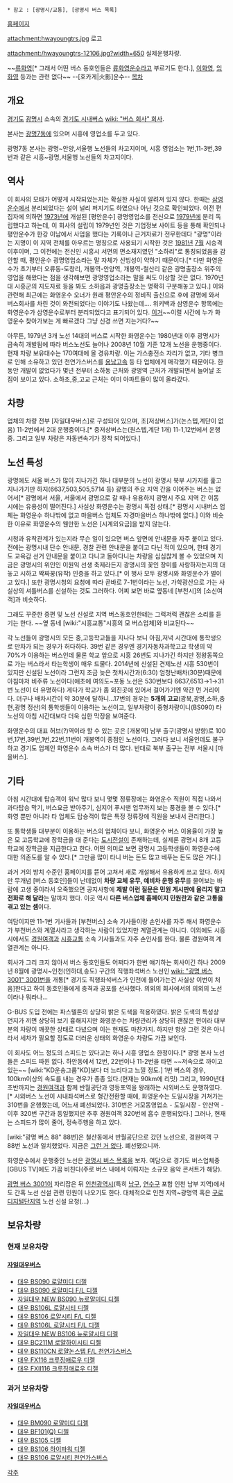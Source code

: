  * 참고 : [광명시/교통], [광명시 버스 목록]

[http://www.hybus.or.kr/html/index.php 홈페이지]

attachment:hwayoungtrs.jpg
로고

attachment:/hwayoungtrs-12106.jpg?width=650
실제운행차량.

~~[[류화영]][* 그래서 어떤 버스 동호인들은 [[류화영]]운수라고 부르기도 한다.], [[이화영]], [[임화영]] 등과는 관련 없다~~
--[호카게|火影]운수--
[[목차]]
== 개요 ==
[[경기도]] [[광명시]] 소속의 [[경기도 시내버스]] [[wiki: "버스 회사" 회사]].

본사는 [[광명동|광명7동]]에 있으며 시흥에 영업소를 두고 있다.

광명7동 본사는 광명~안양,서울행 노선들의 차고지이며, 시흥 영업소는 1번,11-3번,39번과 같은 시흥~광명,서울행 노선들의 차고지이다.

== 역사 ==
이 회사의 모태가 어떻게 시작되었는지는 확실한 사실이 알려져 있지 않다. 한때는 [[삼영운수]]에서 분리되었다는 설이 널리 퍼지기도 하였으나 아닌 것으로 확인되었다. 이전 편집자에 의하면 [[1973년]]에 개설된 [평안운수] 광명영업소를 전신으로 [[1979년]]에 분리 독립했다고 하는데, 이 회사의 설립이 1979년인 것은 기업정보 사이트 등을 통해 확인되나 평안운수가 한강 이남에서 사업을 했다는 기록이나 근거자료가 전무한데다 "광명"이라는 지명이 이 지역 전체를 아우르는 명칭으로 사용되기 시작한 것은 [[1981년]] [[7월]] 시승격 이후이며, 그 이전에는 전신인 시흥시 서면의 면소재지였던 "소하리"로 통칭되었음을 감안할 때, 평안운수 광명영업소라는 말 자체가 신빙성이 약하기 때문이다.[* 다만 화영운수가 초기부터 오류동-도창리, 개봉역-안양역, 개봉역-철산리 같은 광명출장소 위주의 영업을 해왔다는 점을 생각해보면 광명영업소라는 말을 써도 이상할 것은 없다. 1970년대 시흥군의 지도자료 등을 봐도 소하읍과 광명출장소는 명확히 구분해놓고 있다.] 이와 관련해 최근에는 화영운수 오너가 원래 평안운수의 정비직 출신으로 후에 광명에 와서 버스회사를 차린 것이 와전되었다는 이야기도 나왔는데.... 위키백과 삼영운수 항목에는 화영운수가 삼영운수로부터 분리되었다고 표기되어 있다. [http://ko.wikipedia.org/wiki/%EC%82%BC%EC%98%81%EC%9A%B4%EC%88%98 이거]~~이럴 시간에 누가 화영운수 찾아가보는 게 빠르겠다 그냥 신경 쓰면 지는거다?~~

아무튼, 1979년 3개 노선 14대의 버스로 시작한 화영운수는 1980년대 이후 광명시가 급속히 개발됨에 따라 버스노선도 늘어나 2008년 10월 기준 12개 노선을 운행중이다. 현재 차량 보유대수는 170여대에 올 경유차량. 이는 가스충전소 자리가 없고, 기타 병크로 인해 소유하고 있던 천연가스버스를 [[용남고속]] 등 타 업체에게 매각했기 때문이다. 한동안 개발이 없었다가 몇년 전부터 소하동 근처와 광명역 근처가 개발되면서 늘어날 조짐이 보이고 있다. 소하초,중,고교 근처는 이미 아파트들이 많이 올라갔다.

== 차량 ==
업체의 차량 전부 [자일대우버스]로 구성되어 있으며, 초[저상버스]가(논스텝,계단이 없음) 11-2번에서 2대 운행중이다.[* 중저상버스는(원스텝,계단 1개) 11-1,12번에서 운행 중. 그리고 일부 차량은 자동변속기가 장착 되어있다.]
== 노선 특성 ==
광명에도 서울 버스가 많이 지나가긴 하나 대부분의 노선이 광명시 북부 시가지를 훑고 지나가기만 하지(6637,503,505,5714 등) 광명의 주요 지역 간을 이어주는 버스는 없어서[* 광명에서 서울, 서울에서 광명으로 갈 때나 유용하지 광명시 주요 지역 간 이동 시에는 유용성이 떨어진다.] 사실상 화영운수는 광명시 독점 상태.[* 광명시 시내버스 업체는 화영운수 하나밖에 없고 마을버스 업체도 자경마을버스 하나밖에 없다.] 이와 비슷한 이유로 화영운수의 웬만한 노선은 [시계외요금]을 받지 않는다.

시청과 유착관계가 있는지라 무슨 일이 있으면 버스 앞면에 안내문을 자주 붙이고 있다. 전에는 광명시내 단수 안내문, 경찰 관련 안내문을 붙이고 다닌 적이 있으며, 한때 경기도 교육감 선거 안내문을 붙이고 다니고 돌아다니는 차량을 심심찮게 볼 수 있었으며 지금은 광명시의 위인인 이원익 선생 축제라든지 광명시의 꽃인 장미를 사랑하자는지의 대놓고 시하고 짝짜꿍(유착) 인증을 하고 있다.[* 이 행사 모두 광명시와 화영운수가 벌이고 있다.] 또한 광명시청의 요청에 따라 곧바로 7-1번이라는 노선, 가학광산으로 가는 사실상의 셔틀버스를 신설하는 것도 그러하다. 어찌 보면 바로 옆동네 [부천시]의 [소신여객]과 비슷하다.

그래도 꾸준한 증편 및 노선 신설로 지역 버스동호인한테는 그럭저럭 괜찮은 소리를 듣기는 한다. ~~옆 동네 [wiki:"시흥교통"시흥의 모 버스업체]와 비교된다~~

각 노선들이 광명시의 모든 중,고등학교들을 지나다 보니 아침,저녁 시간대에 통학생으로 만차가 되는 경우가 허다하다. 39번 같은 경우엔 경기자동차과학고교 학생의 약 70%가 이용하는 버스인데 물론 학교 앞으로 시흥 26번도 지나가긴 하지만 정왕동쪽으로 가는 버스라서 타는학생이 매우 드물다. 2014년에 신설된 견제노선 시흥 530번이 있지만 신설된 노선이라 그런지 조금 늦은 첫차시간과(6:30) 엄청난배차(30분)때문에 아침마저 비주류 노선이다(애초에 여의도~포동 노선은 530번보다 6637,6513→1→31번 노선이 더 유명하다) 게다가 학교가 좀 외진곳에 있어서 걸어가기엔 약간 먼 거리이다. 더구나 배차시간이 약 30분에 달하니...17번의 경우는 '''5개의 고교'''(광북,광명,소하,충현,광명 정산)의 통학생들이 이용하는 노선이고, 일부차량이 중형차량이니(BS090) 타 노선의 아침 시간대보다 더욱 심한 막장을 보여준다. 

화영운수의 대표 허브(?)역이라 할 수 있는 곳은 [개봉역] 남부 출구(광명시 방향)로 100번,17번,39번,1번,22번,11번이 개봉역이 종점인 노선이다. 그러다 보니 서울인데도 불구하고 경기도 업체인 화영운수 소속 버스가 더 많다. 반대로 북부 출구는 전부 서울시 [마을버스].

== 기타 ==
아침 시간대에 탑승객이 워낙 많다 보니 몇몇 정류장에는 화영운수 직원이 직접 나와서 과다탑승 막기, 버스요금 받아주기, 심지어 푸시맨 업무까지 보는 풍경을 볼 수 있다.[* 화영 뿐만 아니라 타 업체도 탑승객이 많은 특정 정류장에 직원을 보내서 관리한다.] 

또 통학생들 대부분이 이용하는 버스의 업체이다 보니, 화영운수 버스 이용율이 가장 높은 모 고등학교에 장학금을 대 준다는 [[도시전설]]이 존재하는데, 실제론 광명시 8개 고등학교에 장학금을 지급한다고 한다. 어떤 의미로 보면 광명시 고등학생들이 화영운수에 대한 의존도를 알 수 있다.[* 그만큼 많이 타니 버는 돈도 많고 베푸는 돈도 많은 거다.]

과거 거의 방치 수준인 홈페이지를 뜯어 고쳐서 새로 개설해서 유용하게 쓰고 있다.
하지만 무개념 [버스 동호인]들이 난데없이 '''차량 교체 유무, 예비차 운행 유무'''를 물어보는 바람에 고생 중이라서 오죽했으면 공지사항에 '''제발 이런 질문은 민원 게시판에 올리지 말고 전화로 해 달라'''는 말까지 했다. 이곳 역시 '''다른 버스업체 홈페이지 민원란과 같은 고통을 겪고 있는 셈'''이다. 

여담이지만 11-1번 기사들과 [부천버스] 소속 기사들이랑 손인사를 자주 해서 화영운수가 부천버스와 계열사라고 생각하는 사람이 있었지만 계열관계는 아니다. 이외에도 시흥시에서도 [[경원여객]]과 [[시흥교통]] 소속 기사들과도 자주 손인사를 한다. 물론 경원여객 계열관계는 아니다.

회사가 그리 크지 않아서 버스 동호인들도 어쩌다가 한번 얘기하는 회사이긴 하나 2009년 8월에 광명시~인천(인하대,송도) 구간의 직행좌석버스 노선인 [[wiki: "광명 버스 3001" 3001번]]을 개통[* 경기도 직행좌석버스가 인천에 들어가는건 사실상 이번이 처음]한다고 하여 동호인들에게 충격과 공포를 선사했다. 의외의 회사에서의 의외의 노선이라나 뭐라나...

G-BUS 도입 전에는 파스텔톤의 상당히 밝은 도색을 적용하였다. 밝은 도색의 특성상 먼지가 끼면 상당히 보기 흉해지지만 화영운수는 차량관리가 상당히 괜찮은 편이라 대부분의 차량이 깨끗한 상태로 다녔으며 이는 현재도 마찬가지. 하지만 항상 그런 것은 아니라서 세차가 필요할 정도로 더러운 상태의 화영운수 차량도 가끔 보인다.

이 회사도 어느 정도의 스피드는 있다고는 하나 시흥 영업소 한정이다.[* 광명 본사 노선들은 스피드 따윈 없다. 하안동에서 12번, 22번이나 11-2번을 타면 ~~저속으로 까이고 있는~~ [wiki:"KD운송그룹"KD]보다 더 느리다고 느낄 정도.] 1번 버스의 경우, 100km이상의 속도를 내는 경우가 종종 있다.(현재는 90km에 리밋) 그리고, 1990년대 초반까지는 [[경원여객]]과 함께 반월공단과 영등포역을 왕래하는 시외버스도 운행하였다.[* 시외버스 노선이 시내좌석버스로 형간전환할 때에, 화영운수는 도일시장을 거쳐가는 310번을 운행했는데, 어느새 폐선되었다. 310번은 거모동영업소 - 도일시장 - 안산역 - 이후 320번 구간과 동일했지만 추후 경원여객 320번에 흡수 운행되었다.] 그러나, 현재는 스피드가 많이 줄어, 정속주행을 하고 있다.

[wiki:"광명 버스 88" 88번]은 철산동에서 반월공단으로 갔던 노선으로, 경원여객 구 88번 노선과 일치했었다. 지금은 [[그런 거 없다]]. 폐선됐으니까.

화영운수에서 운행중인 노선은 [[광명시 버스 목록]]을 보자. 여담으로 경기도 버스업체중 [GBUS TV]에도 가끔 비친다(주로 버스 내에서 이뤄지는 소규모 음악 콘서트가 해당).

[[광명 버스 3001]]이 자리잡은 뒤 [[인천광역시]](특히 [[남구(인천)|남구]], [[연수구]] 포함 인천 남부 지역)에서도 간혹 노선 신설 관련 민원이 나오기도 한다. 대체적으로 인천 지역~광명역 혹은 [[구로디지털단지역]] 노선 신설 요청(...)

== 보유차량 ==

=== 현재 보유차량 ===
==== [[자일대우버스]] ====
* [[자일대우버스 BS|대우 BS090 로얄미디 디젤]]
* [[자일대우버스 BS|대우 BS090 로얄미디 F/L 디젤]]
* [[자일대우버스 BS|자일대우 NEW BS090 뉴로얄미디 디젤]] 
* [[자일대우버스 BS|대우 BS106L 로얄시티 디젤]]
* [[자일대우버스 BS|대우 BS106 로얄시티 F/L 디젤]]
* [[자일대우버스 BS|대우 BS106L 로얄시티 F/L 디젤]]
* [[자일대우버스 BS|자일대우 NEW BS106 뉴로얄시티 디젤]]
* [[자일대우버스 BC211M|대우 BC211M 로얄하이시티 디젤]]
* [[자일대우버스 BS|대우 BS110CN 로얄논스텝 F/L 천연가스버스]]
* [[자일대우버스 FX|대우 FX116 크루징애로우 디젤]]
* [[자일대우버스 FX|대우 FXⅡ116 크루징애로우 디젤]]

=== 과거 보유차량 ===
==== [[자일대우버스]] ====
* [[대우버스 BM090|대우 BM090 로얄미디 디젤]]
* [[자일대우버스 BF|대우 BF101(Q) 디젤]]
* [[자일대우버스 BS|대우 BS105 디젤]]
* [[자일대우버스 BS|대우 BS106 하이파워 디젤]]
* [[자일대우버스 BS|대우 BS106 로얄시티 천연가스버스]]

[[각주]]
